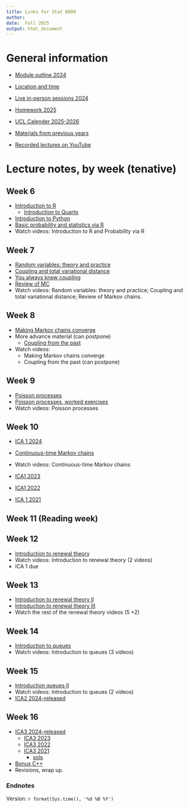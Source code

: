 ```yaml
---
title: Links for Stat 0009
author: 
date:  Fall 2025
output: html_document
---
```




# General information

* [Module outline 2024](https://tsoo-math.github.io/ucl5/outline-stat9-2024.html)

* [Location and time](https://timetable.ucl.ac.uk/tt/moduleTimet.do?firstReq=Y&moduleId=STAT0009&acadYearFl=N)

* [Live in-person sessions 2024](https://tsoo-math.github.io/ucl5/live-stat9-2024.html)

* [Homework 2025](https://tsoo-math.github.io/ucl6/hw-stat9-2025.html)

* [UCL Calender 2025-2026](https://www.ucl.ac.uk/srs/sites/srs/files/ucl_calendar_2025_26v1.pdf)


*  [Materials from previous years](https://tsoo-math.github.io/ucl5/skeleton-stat9-2024.html)

*  [Recorded lectures on YouTube](https://tsoo-math.github.io/ucl2/YT.html)



# Lecture notes, by week (tenative)

## Week 6 

* [Introduction to R](https://tsoo-math.github.io/ucl/intro-R.html)
  * [Introduction to Quarto](https://tsoo-math.github.io/ucl3/quarto.html)
*  [Introduction to Python](https://nbviewer.jupyter.org/url/tsoo-math.github.io/ucl2/intro-to-python.ipynb/%3Fflush_cache%3Dtrue)
*  [Basic probability and statistics via R](https://tsoo-math.github.io/ucl/prob-viaR.html)
*  Watch videos: Introduction to R and Probability via R


## Week 7

*  [Random variables: theory and practice](https://tsoo-math.github.io/ucl/randomTP.html)
*  [Coupling and total variational distance](https://tsoo-math.github.io/ucl/TV-lec.html)
*  [You always knew coupling](https://tsoo-math.github.io/ucl/coupling-rev.html)
*  [Review of MC](https://tsoo-math.github.io/ucl/reviewMC.html)
*  Watch videos:  Random variables: theory and practice; Coupling and total variational distance; Review of Markov chains.



## Week 8

*  [Making Markov chains converge](https://tsoo-math.github.io/ucl/markov-c.html)
* More advance material (can postpone)
  *  [Coupling from the past](https://tsoo-math.github.io/ucl/coupling-from-past-lec.html)
*  Watch videos:  
    - Making Markov chains converge
    - Coupling from the past (can postpone)





## Week 9

*  [Poisson processes](https://tsoo-math.github.io/ucl/poisson.html)
*  [Poisson processes, worked exercises](https://tsoo-math.github.io/ucl/poisson-ex.worked.html)
*  Watch videos: Poisson processes





## Week 10

* [ICA 1 2024](https://tsoo-math.github.io/ucl5/2024-ica1-stat9-release.html)
 

*  [Continuous-time Markov chains](https://tsoo-math.github.io/ucl/continuous-timeMC.html)
*  Watch videos:  Continuous-time Markov chains

* [ICA1 2023](https://tsoo-math.github.io/ucl4/2023-ica1-stat9-release.html)
* [ICA1 2022](https://tsoo-math.github.io/ucl3/2022-ica1-stat9-release.html)
* [ICA 1 2021](https://tsoo-math.github.io/ucl2/2021-ica1-stat9-release.html)



## Week 11 (Reading week)



## Week 12

* [Introduction to renewal theory](https://tsoo-math.github.io/ucl/intro-renewal.html)
* Watch videos:  Introduction to renewal theory (2 videos)
* ICA 1 due 



## Week 13

* [Introduction to renewal theory II](https://tsoo-math.github.io/ucl/intro-renewaltwo.html)
* [Introduction to renewal theory III](https://tsoo-math.github.io/ucl/intro-renewalthree.html)
*  Watch the rest of the renewal theory videos (5 +2)



## Week 14

* [Introduction to queues](https://tsoo-math.github.io/ucl/intro-queues.html) 
* Watch videos: Introduction to queues (3 videos)

## Week 15

* [Introduction queues II](https://tsoo-math.github.io/ucl/intro-queuestwo.html)
* Watch videos:  Introduction to queues (2 videos)
* [ICA2 2024--released](https://tsoo-math.github.io/ucl5/2024-ica2-project.html) 

## Week 16
* [ICA3 2024--released](https://tsoo-math.github.io/ucl5/2024-ica3-release.html)
  * [ICA3 2023](https://tsoo-math.github.io/ucl4/2023-ica3-stat9-release.html)
  * [ICA3 2022](https://tsoo-math.github.io/ucl3/2022-ica3-stat9-release.html)
  * [ICA3 2021](https://tsoo-math.github.io/ucl2/2021-ica3-stat9-release.html) 
    * [sols](https://tsoo-math.github.io/ucl3/2021-ica3-stat9.html)  
* [Bonus C++](https://tsoo-math.github.io/ucl4/C.html)
* Revisions, wrap up.


### Endnotes

Version: `r format(Sys.time(), '%d %B %Y')`


<br>
<br>
<br>
